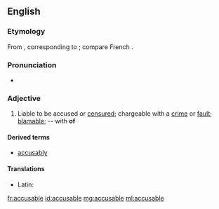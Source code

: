 ==English==

===Etymology===
From {{etyl|la|en}} {{term|accusabilis|accūsābilis|accusable|lang=la}}, corresponding to {{suffix|accuse|able}}; compare French {{term|accusable|lang=fr}}.

===Pronunciation===
* {{IPA|/əˈkjuːzəbl/|lang=en}}

===Adjective===
{{en-adj}}

# Liable to be accused or [[censure]]d; chargeable with a [[crime]] or [[fault]]; [[blamable]]; -- with '''of'''

====Derived terms====
* [[accusably]]

====Translations====
{{trans-top|liable to be accused}}
* Latin: {{t-|la|accusabilis}}
{{trans-mid}}
{{trans-bottom}}

[[fr:accusable]]
[[id:accusable]]
[[mg:accusable]]
[[ml:accusable]]